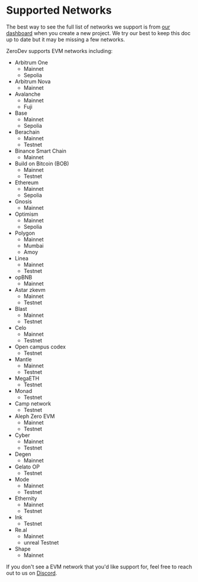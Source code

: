 # Supported Networks

The best way to see the full list of networks we support is from [our dashboard](https://dashboard.zerodev.app/) when you create a new project.  We try our best to keep this doc up to date but it may be missing a few networks.

ZeroDev supports EVM networks including:

- Arbitrum One
  - Mainnet
  - Sepolia
- Arbitrum Nova
  - Mainnet
- Avalanche
  - Mainnet
  - Fuji
- Base
  - Mainnet
  - Sepolia
- Berachain
  - Mainnet
  - Testnet
- Binance Smart Chain
  - Mainnet
- Build on Bitcoin (BOB)
  - Mainnet
  - Testnet
- Ethereum
  - Mainnet
  - Sepolia
- Gnosis
  - Mainnet
- Optimism
  - Mainnet
  - Sepolia
- Polygon
  - Mainnet
  - Mumbai
  - Amoy
- Linea
  - Mainnet
  - Testnet
- opBNB
  - Mainnet
- Astar zkevm
  - Mainnet
  - Testnet
- Blast
  - Mainnet
  - Testnet
- Celo
  - Mainnet
  - Testnet
- Open campus codex
  - Testnet
- Mantle
  - Mainnet
  - Testnet
- MegaETH
  - Testnet
- Monad
  - Testnet
- Camp network
  - Testnet
- Aleph Zero EVM
  - Mainnet
  - Testnet
- Cyber
  - Mainnet
  - Testnet
- Degen
  - Mainnet
- Gelato OP
  - Testnet
- Mode
  - Mainnet
  - Testnet
- Ethernity
  - Mainnet
  - Testnet
- Ink
  - Testnet
- Re.al
  - Mainnet
  - unreal Testnet
- Shape
  - Mainnet

If you don't see a EVM network that you'd like support for, feel free to reach out to us on [Discord](https://discord.gg/KS9MRaTSjx).
